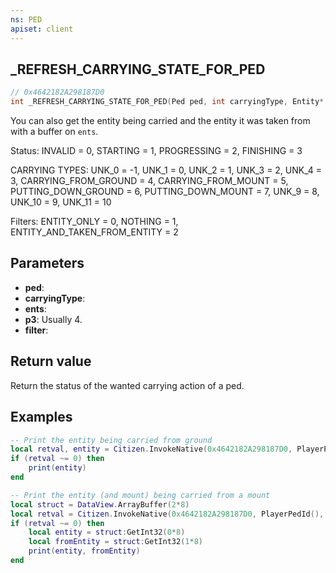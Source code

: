 ```yaml
---
ns: PED
apiset: client
---
```

## _REFRESH_CARRYING_STATE_FOR_PED

```c
// 0x4642182A298187D0
int _REFRESH_CARRYING_STATE_FOR_PED(Ped ped, int carryingType, Entity* ents, int p3, int filter);
```


You can also get the entity being carried and the entity it was taken from with a buffer on `ents`.

Status:
INVALID = 0,
STARTING = 1,
PROGRESSING = 2,
FINISHING = 3

CARRYING TYPES:
UNK_0 = -1,
UNK_1 = 0,
UNK_2 = 1,
UNK_3 = 2,
UNK_4 = 3,
CARRYING_FROM_GROUND = 4,
CARRYING_FROM_MOUNT = 5,
PUTTING_DOWN_GROUND = 6,
PUTTING_DOWN_MOUNT = 7,
UNK_9 = 8,
UNK_10 = 9,
UNK_11 = 10

Filters:
    ENTITY_ONLY = 0,
    NOTHING = 1,
    ENTITY_AND_TAKEN_FROM_ENTITY = 2

## Parameters
* **ped**:
* **carryingType**:
* **ents**:
* **p3**: Usually 4.
* **filter**:

## Return value
Return the status of the wanted carrying action of a ped. 

## Examples
```lua
-- Print the entity being carried from ground
local retval, entity = Citizen.InvokeNative(0x4642182A298187D0, PlayerPedId(), 1, Citizen.PointerValueInt(), 4, 0, Citizen.ResultAsInteger())
if (retval ~= 0) then
    print(entity)
end

-- Print the entity (and mount) being carried from a mount
local struct = DataView.ArrayBuffer(2*8)
local retval = Citizen.InvokeNative(0x4642182A298187D0, PlayerPedId(), 5, struct:Buffer(), 4, 2, Citizen.ResultAsInteger())
if (retval ~= 0) then
    local entity = struct:GetInt32(0*8)
    local fromEntity = struct:GetInt32(1*8)
    print(entity, fromEntity)
end
```
